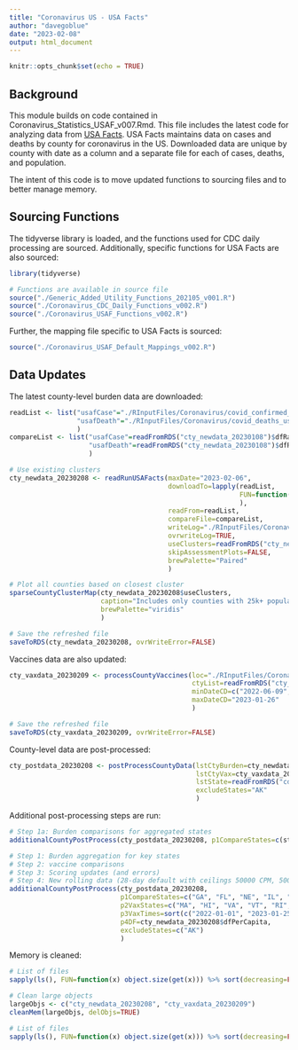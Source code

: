 ```yaml
---
title: "Coronavirus US - USA Facts"
author: "davegoblue"
date: "2023-02-08"
output: html_document
---
```


```r
knitr::opts_chunk$set(echo = TRUE)
```

## Background
This module builds on code contained in Coronavirus_Statistics_USAF_v007.Rmd.  This file includes the latest code for analyzing data from [USA Facts](https://usafacts.org/visualizations/coronavirus-covid-19-spread-map/).  USA Facts maintains data on cases and deaths by county for coronavirus in the US.  Downloaded data are unique by county with date as a column and a separate file for each of cases, deaths, and population.

The intent of this code is to move updated functions to sourcing files and to better manage memory.

## Sourcing Functions  
The tidyverse library is loaded, and the functions used for CDC daily processing are sourced.  Additionally, specific functions for USA Facts are also sourced:  
```r

library(tidyverse)

# Functions are available in source file
source("./Generic_Added_Utility_Functions_202105_v001.R")
source("./Coronavirus_CDC_Daily_Functions_v002.R")
source("./Coronavirus_USAF_Functions_v002.R")

```
  
Further, the mapping file specific to USA Facts is sourced:  
```r

source("./Coronavirus_USAF_Default_Mappings_v002.R")

```
  
## Data Updates  
The latest county-level burden data are downloaded:  
```r

readList <- list("usafCase"="./RInputFiles/Coronavirus/covid_confirmed_usafacts_downloaded_20230208.csv", 
                 "usafDeath"="./RInputFiles/Coronavirus/covid_deaths_usafacts_downloaded_20230208.csv"
                 )
compareList <- list("usafCase"=readFromRDS("cty_newdata_20230108")$dfRaw$usafCase, 
                    "usafDeath"=readFromRDS("cty_newdata_20230108")$dfRaw$usafDeath
                    )

# Use existing clusters
cty_newdata_20230208 <- readRunUSAFacts(maxDate="2023-02-06", 
                                        downloadTo=lapply(readList, 
                                                          FUN=function(x) if(file.exists(x)) NA else x
                                                          ),
                                        readFrom=readList, 
                                        compareFile=compareList, 
                                        writeLog="./RInputFiles/Coronavirus/USAF_NewData_20230208_chk_v005.log", 
                                        ovrwriteLog=TRUE,
                                        useClusters=readFromRDS("cty_newdata_20210813")$useClusters,
                                        skipAssessmentPlots=FALSE,
                                        brewPalette="Paired"
                                        )

# Plot all counties based on closest cluster
sparseCountyClusterMap(cty_newdata_20230208$useClusters, 
                       caption="Includes only counties with 25k+ population",
                       brewPalette="viridis"
                       )

# Save the refreshed file
saveToRDS(cty_newdata_20230208, ovrWriteError=FALSE)

```
  
Vaccines data are also updated:  
```r

cty_vaxdata_20230209 <- processCountyVaccines(loc="./RInputFiles/Coronavirus/county_vaccine_20230209.csv", 
                                              ctyList=readFromRDS("cty_newdata_20230208"), 
                                              minDateCD=c("2022-06-09", "2022-06-09"),
                                              maxDateCD="2023-01-26"
                                              )

# Save the refreshed file
saveToRDS(cty_vaxdata_20230209, ovrWriteError=FALSE)

```
  
County-level data are post-processed:  
```r

cty_postdata_20230208 <- postProcessCountyData(lstCtyBurden=cty_newdata_20230208$dfPerCapita, 
                                               lstCtyVax=cty_vaxdata_20230209$vaxFix, 
                                               lstState=readFromRDS("cdc_daily_230202")$dfPerCapita, 
                                               excludeStates="AK"
                                               )

```
  
Additional post-processing steps are run:  
```r

# Step 1a: Burden comparisons for aggregated states
additionalCountyPostProcess(cty_postdata_20230208, p1CompareStates=c(state.abb, "DC"), p1AggData=TRUE)

# Step 1: Burden aggregation for key states
# Step 2: vaccine comparisons
# Step 3: Scoring updates (and errors)
# Step 4: New rolling data (28-day default with ceilings 50000 CPM, 500 DPM)
additionalCountyPostProcess(cty_postdata_20230208, 
                            p1CompareStates=c("GA", "FL", "NE", "IL", "OR"), 
                            p2VaxStates=c("MA", "HI", "VA", "VT", "RI", "NE"), 
                            p3VaxTimes=sort(c("2022-01-01", "2023-01-25")),
                            p4DF=cty_newdata_20230208$dfPerCapita, 
                            excludeStates=c("AK")
                            )

```
  
Memory is cleaned:  
```r

# List of files
sapply(ls(), FUN=function(x) object.size(get(x))) %>% sort(decreasing=FALSE)

# Clean large objects
largeObjs <- c("cty_newdata_20230208", "cty_vaxdata_20230209")
cleanMem(largeObjs, delObjs=TRUE)

# List of files
sapply(ls(), FUN=function(x) object.size(get(x))) %>% sort(decreasing=FALSE)

```
  
